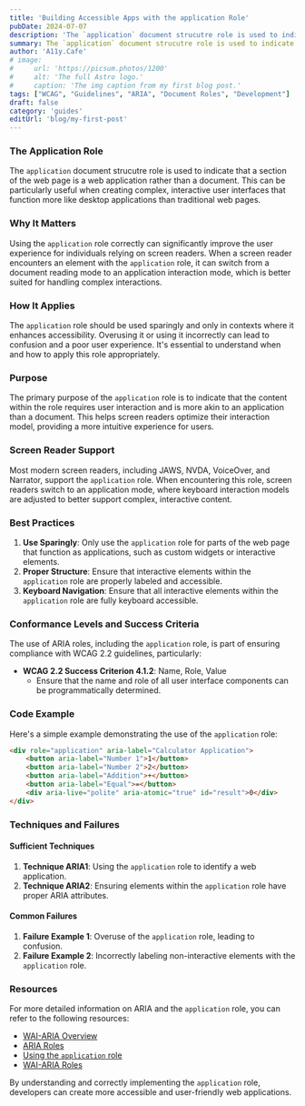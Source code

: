 ```yaml
---
title: 'Building Accessible Apps with the application Role'
pubDate: 2024-07-07
description: 'The `application` document strucutre role is used to indicate that a section of the web page is a web application rather than a document.'
summary: The `application` document strucutre role is used to indicate that a section of the web page is a web application rather than a document. This can be particularly useful when creating complex, interactive user interfaces that function more like desktop applications than traditional web pages.
author: 'A11y.Cafe'
# image:
#     url: 'https://picsum.photos/1200'
#     alt: 'The full Astro logo.'
#     caption: 'The img caption from my first blog post.'
tags: ["WCAG", "Guidelines", "ARIA", "Document Roles", "Development"]
draft: false
category: 'guides'
editUrl: 'blog/my-first-post'
---
```


### The Application Role

The `application` document strucutre role is used to indicate that a section of the web page is a web application rather than a document. This can be particularly useful when creating complex, interactive user interfaces that function more like desktop applications than traditional web pages.

### Why It Matters

Using the `application` role correctly can significantly improve the user experience for individuals relying on screen readers. When a screen reader encounters an element with the `application` role, it can switch from a document reading mode to an application interaction mode, which is better suited for handling complex interactions.

### How It Applies

The `application` role should be used sparingly and only in contexts where it enhances accessibility. Overusing it or using it incorrectly can lead to confusion and a poor user experience. It's essential to understand when and how to apply this role appropriately.

### Purpose

The primary purpose of the `application` role is to indicate that the content within the role requires user interaction and is more akin to an application than a document. This helps screen readers optimize their interaction model, providing a more intuitive experience for users.

### Screen Reader Support

Most modern screen readers, including JAWS, NVDA, VoiceOver, and Narrator, support the `application` role. When encountering this role, screen readers switch to an application mode, where keyboard interaction models are adjusted to better support complex, interactive content.

### Best Practices

1. **Use Sparingly**: Only use the `application` role for parts of the web page that function as applications, such as custom widgets or interactive elements.
2. **Proper Structure**: Ensure that interactive elements within the `application` role are properly labeled and accessible.
3. **Keyboard Navigation**: Ensure that all interactive elements within the `application` role are fully keyboard accessible.

### Conformance Levels and Success Criteria

The use of ARIA roles, including the `application` role, is part of ensuring compliance with WCAG 2.2 guidelines, particularly:

- **WCAG 2.2 Success Criterion 4.1.2**: Name, Role, Value
  - Ensure that the name and role of all user interface components can be programmatically determined.

### Code Example

Here's a simple example demonstrating the use of the `application` role:

```html
<div role="application" aria-label="Calculator Application">
    <button aria-label="Number 1">1</button>
    <button aria-label="Number 2">2</button>
    <button aria-label="Addition">+</button>
    <button aria-label="Equal">=</button>
    <div aria-live="polite" aria-atomic="true" id="result">0</div>
</div>
```

### Techniques and Failures

#### Sufficient Techniques

1. **Technique ARIA1**: Using the `application` role to identify a web application.
2. **Technique ARIA2**: Ensuring elements within the `application` role have proper ARIA attributes.

#### Common Failures

1. **Failure Example 1**: Overuse of the `application` role, leading to confusion.
2. **Failure Example 2**: Incorrectly labeling non-interactive elements with the `application` role.

### Resources

For more detailed information on ARIA and the `application` role, you can refer to the following resources:

- <a href="https://www.w3.org/WAI/standards-guidelines/aria/" target="_blank">WAI-ARIA Overview</a>
- <a href="https://www.w3.org/TR/wai-aria/#roles_categorization" target="_blank">ARIA Roles</a>
- <a href="https://developer.mozilla.org/en-US/docs/Web/Accessibility/ARIA/Roles/Application_Role" target="_blank">Using the `application` role</a> 
- <a href="https://developer.mozilla.org/en-US/docs/Web/Accessibility/ARIA/Roles#aria_role_types" target="_blank">WAI-ARIA Roles</a>

By understanding and correctly implementing the `application` role, developers can create more accessible and user-friendly web applications.